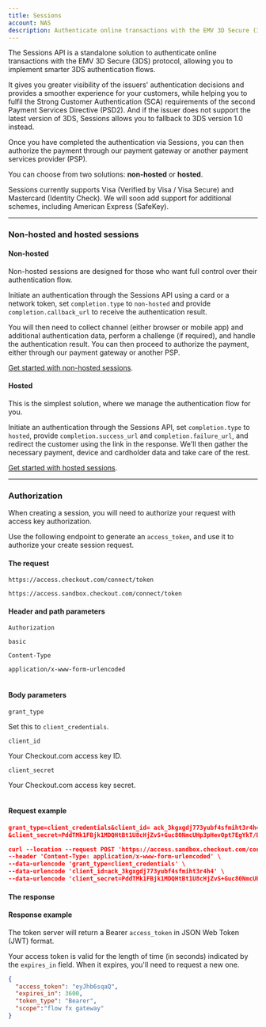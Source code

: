 ```yaml
---
title: Sessions
account: NAS
description: Authenticate online transactions with the EMV 3D Secure (3DS) protocol.
---
```


The Sessions API is a standalone solution to authenticate online transactions with the EMV 3D Secure (3DS) protocol, allowing you to implement smarter 3DS authentication flows.

It gives you greater visibility of the issuers' authentication decisions and provides a smoother experience for your customers, while helping you to fulfil the Strong Customer Authentication (SCA) requirements of the second Payment Services Directive (PSD2). And if the issuer does not support the latest version of 3DS, Sessions allows you to fallback to 3DS version 1.0 instead.

Once you have completed the authentication via Sessions, you can then authorize the payment through our payment gateway or another payment services provider (PSP).

You can choose from two solutions: **non-hosted** or **hosted**.

<TipBox variant="info" title="Supported card schemes">

Sessions currently supports Visa (Verified by Visa / Visa Secure) and Mastercard (Identity Check). We will soon add support for additional schemes, including American Express (SafeKey).

</TipBox>

---

### Non-hosted and hosted sessions

#### Non-hosted

Non-hosted sessions are designed for those who want full control over their authentication flow.

Initiate an authentication through the Sessions API using a card or a network token, set `completion.type` to `non-hosted` and provide `completion.callback_url` to receive the authentication result.

You will then need to collect channel (either browser or mobile app) and additional authentication data, perform a challenge (if required), and handle the authentication result. You can then proceed to authorize the payment, either through our payment gateway or another PSP.

[Get started with non-hosted sessions](/risk-management/sessions/non-hosted-sessions).

#### Hosted

This is the simplest solution, where we manage the authentication flow for you.

Initiate an authentication through the Sessions API, set `completion.type` to `hosted`, provide `completion.success_url` and `completion.failure_url`, and redirect the customer using the link in the response. We'll then gather the necessary payment, device and cardholder data and take care of the rest.

[Get started with hosted sessions](/risk-management/sessions/hosted-sessions).

---

### Authorization

When creating a session, you will need to authorize your request with access key authorization.

Use the following endpoint to generate an `access_token`, and use it to authorize your create session request.

#### The request

<tabs>
<tab title="Live">
<LineCodeWrapper type="post">

`https://access.checkout.com/connect/token`

</LineCodeWrapper>
</tab>
<tab title="Sandbox">
<LineCodeWrapper type="post">

`https://access.sandbox.checkout.com/connect/token`

</LineCodeWrapper>
</tab>
</tabs>

#### Header and path parameters

<Table>
<TableHead headers={['Header', 'Value']} />
<TableBody>
<TableRow>
<TableCell>

`Authorization`

<StatusTag type="optional" />

</TableCell>
<TableCell>

`basic`

</TableCell>
</TableRow>
<TableRow>
<TableCell>

`Content-Type`

<StatusTag type="required" />

</TableCell>
<TableCell>

`application/x-www-form-urlencoded`

</TableCell>
</TableRow>
</TableBody>
</Table>

#### Body parameters

<Table>
<TableHead headers={['Field name', 'Description']} />
<TableBody>
<TableRow>
<TableCell>

`grant_type`

<StatusTag type="required" />

<TypeTag type="string" />

</TableCell>
<TableCell>

Set this to `client_credentials`.

</TableCell>
</TableRow>
<TableRow>
<TableCell>

`client_id`

<StatusTag type="required" />

<TypeTag type="string" />

</TableCell>
<TableCell>

Your Checkout.com access key ID.

</TableCell>
</TableRow>
<TableRow>
<TableCell>

`client_secret`

<StatusTag type="required" />

<TypeTag type="string" />

</TableCell>
<TableCell>

Your Checkout.com access key secret.

</TableCell>
</TableRow>
</TableBody>
</Table>

#### Request example

<tabs>
<tab title="Payload">

```json
grant_type=client_credentials&client_id= ack_3kgxgdj773yubf4sfmiht3r4h4
&client_secret=PddTMk1FBjk1MDQHtBt1U8cHjZvS+Guc80NmcUHp3pHevOpt7EgYkT/DWae7gnOTlF6kPCPo+RZEu9xut/5VVA==
```

</tab>
<tab title="cURL">

```json
curl --location --request POST 'https://access.sandbox.checkout.com/connect/token' \
--header 'Content-Type: application/x-www-form-urlencoded' \
--data-urlencode 'grant_type=client_credentials' \
--data-urlencode 'client_id=ack_3kgxgdj773yubf4sfmiht3r4h4' \
--data-urlencode 'client_secret=PddTMk1FBjk1MDQHtBt1U8cHjZvS+Guc80NmcUHp3pHevOpt7EgYkT/DWae7gnOTlF6kPCPo+RZEu9xut/5VWA=='
```

</tab>
</tabs>

#### The response

#### Response example

The token server will return a Bearer `access_token` in JSON Web Token (JWT) format.

Your access token is valid for the length of time (in seconds) indicated by the `expires_in` field. When it expires, you'll need to request a new one.

```json
{
  "access_token": "eyJhb6sqaQ",
  "expires_in": 3600,
  "token_type": "Bearer",
  "scope":"flow fx gateway"
}
```

